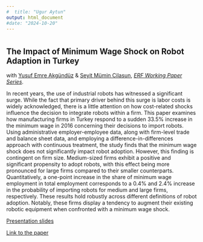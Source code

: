 ```yaml
---
#  title: "Ugur Aytun"
output: html_document
#date: "2024-10-20"
---
```



#
#
#
#
#
#

## The Impact of Minimum Wage Shock on Robot Adaption in Turkey
with [Yusuf Emre Akgündüz](hhttp://myweb.sabanciuniv.edu/emreakgunduz/) & [Seyit Mümin Cilasun](https://www.tedu.edu.tr/en/seyit-mumin-cilasun), [*ERF Working Paper Series*](https://erf.org.eg/publication_cat/working-paper-series/).

In recent years, the use of industrial robots has witnessed a significant surge. While the fact that primary driver behind this surge is labor costs is widely acknowledged, there is a little attention on how cost-related shocks influence the decision to integrate robots within a firm. This paper examines how manufacturing firms in Turkey respond to a sudden 33.5% increase in the minimum wage in 2016 concerning their decisions to import robots. Using administrative employer-employee data, along with firm-level trade and balance sheet data, and employing a difference-in-differences approach with continuous treatment, the study finds that the minimum wage shock does not significantly impact robot adoption. However, this finding is contingent on firm size. Medium-sized firms exhibit a positive and significant propensity to adopt robots, with this effect being more pronounced for large firms compared to their smaller counterparts. Quantitatively, a one-point increase in the share of minimum wage employment in total employment corresponds to a 0.4% and 2.4% increase in the probability of importing robots for medium and large firms, respectively. These results hold robustly across different definitions of robot adoption. Notably, these firms display a tendency to augment their existing robotic equipment when confronted with a minimum wage shock.

[Presentation slides](https://drive.google.com/file/d/1NRRV6hpBy-Kq2i9W3w-4eudjKYkuIuzk/view?usp=sharing)

[Link to the paper](https://erf.org.eg/app/uploads/2024/03/1711264323_241_1559769_erf30_lbr_uguraytun_etall_88.pdf)



